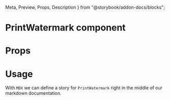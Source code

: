   Meta,
  Preview,
  Props,
  Description
} from "@storybook/addon-docs/blocks";

<Meta title="MDX|PrintWatermark" component={PrintWatermark} />

# PrintWatermark component

<Description of={PrintWatermark} />

# Props

<Props of={PrintWatermark} />

# Usage

With `MDX` we can define a story for `PrintWatermark` right in the middle of our
markdown documentation.

<Preview withSource>
  <Story name="basic example">
    <PrintWatermark />
  </Story>
</Preview>
